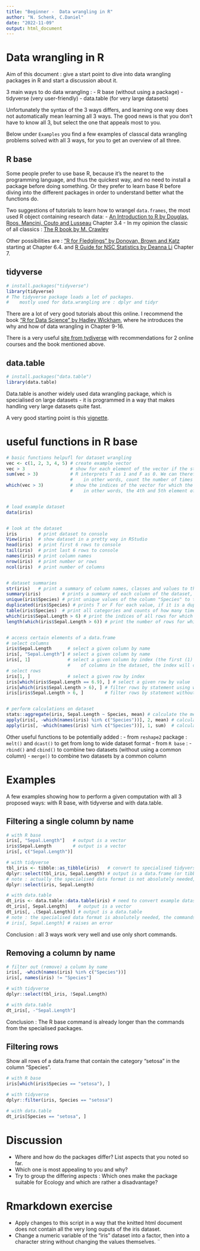 ```yaml
---
title: "Beginner -  Data wrangling in R"
author: "N. Schenk, C.Daniel"
date: "2022-11-09"
output: html_document
---
```


# Data wrangling in R

Aim of this document : give a start point to dive into data wrangling packages in R and start a discussion about it.

3 main ways to do data wrangling : 
- R base (without using a package)
- tidyverse (very user-friendly)
- data.table (for very large datasets)

Unfortunately the syntax of the 3 ways differs, and learning one way does not automatically mean learning all 3 ways. The good news is that you don't have to know all 3, but select the one that appeals most to you.

Below under `Examples` you find a few examples of classcal data wrangling problems solved with all 3 ways, for you to get an overview of all three.

## R base
Some people prefer to use base R, because it's the nearet to the programming language, and thus the quickest way, and no need to install a package before doing something. Or they prefer to learn base R before diving into the different packages in order to understand better what the functions do.

Two suggestions of tutorials to learn how to wrangel `data.frames`, the most used R object containing research data:
- [An Introduction to R by Douglas, Roos, Mancini, Couto and Lusseau](https://intro2r.com/wrangling-data-frames.html) Chapter 3.4
- In my opinion the classic of all classics : [The R book by M. Crawley](http://www.ievbras.ru/ecostat/Kiril/R/Biblio_N/R_Eng/Crawley2013.pdf)

Other possibilities are : ["R for Fledglings" by Donovan, Brown and Katz](https://www.uvm.edu/~tdonovan/RforFledglings/) starting at Chapter 6.4. and [R Guide for NSC Statistics by Deanna Li](https://bookdown.org/dli/rguide/working-with-dataset.html) Chapter 7.




## tidyverse
```r
# install.packages("tidyverse")
library(tidyverse)
# The tidyverse package loads a lot of packages.
#    mostly used for data.wrangling are : dplyr and tidyr
```

There are a lot of very good tutorials about this online. I recommend the book ["R for Data Science" by Hadley Wickham](https://r4ds.had.co.nz/wrangle-intro.html), where he introduces the why and how of data wrangling in Chapter 9-16.

There is a very useful [site from tydiverse](https://www.tidyverse.org/learn/) with recommendations for 2 online courses and the book mentioned above.


## data.table
```r
# install.packages("data.table")
library(data.table)
```
Data.table is another widely used data wrangling package, which is specialised on large datasets - it is programmed in a way that makes handling very large datasets quite fast.

A very good starting point is this [vignette](https://cran.r-project.org/web/packages/data.table/vignettes/datatable-intro.html).


# useful functions in R base
```r
# basic functions helpufl for dataset wrangling
vec <- c(1, 2, 3, 4, 5) # create example vector
vec > 3                 # show for each element of the vector if the statement is true or fals
sum(vec > 3)            # R interprets T as 1 and F as 0. We can therefore use sum() to count the number of times T occurs.
                        #    in other words, count the number of times the statement is true for our vector
which(vec > 3)          # show the indices of the vector for which the statemetn is true
                        #    in other words, the 4th and 5th element of the vector are larger than 3


# load example dataset
data(iris)


# look at the dataset
iris        # print dataset to console
View(iris)  # show dataset in a pretty way in RStudio
head(iris)  # print first 6 rows to console
tail(iris)  # print last 6 rows to console
names(iris) # print column names
nrow(iris)  # print number or rows
ncol(iris)  # print number of columns


# dataset summaries
str(iris)   # print a summary of column names, classes and values to the console
summary(iris)        # prints a summary of each column of the dataset, with mean, 1-3 quantile, min and max
unique(iris$Species) # print unique values of the column "Species" to the console, if the column e.g. contains categories
duplicated(iris$Species) # prints T or F for each value, if it is a duplicate = if it has occurred before
table(iris$Species)  # print all categories and counts of how many times a given value appears
which(iris$Sepal.Length > 6) # print the indices of all rows for which the statement is true
length(which(iris$Sepal.Length > 6)) # print the number of rows for which the statement is true


# access certain elements of a data.frame
# select columns
iris$Sepal.Length      # select a given column by name
iris[, "Sepal.Length"] # select a given column by name
iris[, 1]              # select a given column by index (the first (1) column). Note : is error prone, if you change the order
                       #    of columns in the dataset, the index will change
# select rows
iris[1, ]              # select a given row by index
iris[which(iris$Sepal.Length == 6.9), ] # select a given row by value
iris[which(iris$Sepal.Length > 6), ] # filter rows by statement using which
iris[iris$Sepal.Length > 6, ]        # filter rows by statement without using which


# perform calculations on dataset
stats::aggregate(iris, Sepal.Length ~ Species, mean) # calculate the mean Sepal.Length of each Species
apply(iris[, -which(names(iris) %in% c("Species"))], 2, mean) # calculate the mean of each column except the Species column
apply(iris[, -which(names(iris) %in% c("Species"))], 1, sum)  # calculate the sum of each row from the iris dataset without the Species column
```

Other useful functions to be potentially added : 
- from `reshape2` package : `melt()` and `dcast()` to get from long to wide dataset format 
- from `R base` : 
    - `rbind()` and `cbind()` to combine two datasets (without using a common column)
    - `merge()` to combine two datasets by a common column


# Examples
A few examples showing how to perform a given computation with all 3 proposed ways: with R base, with tidyverse and with data.table.

## Filtering a single column by name
```r
# with R base
iris[, "Sepal.Length"]   # output is a vector
iris$Sepal.Length        # output is a vector
iris[, c("Sepal.Length")]

# with tidyverse
tbl_iris <- tibble::as_tibble(iris)   # convert to specialised tidyverse format
dplyr::select(tbl_iris, Sepal.Length) # output is a data.frame (or tibble, the format used in tidyverse)
# note : actually the specialised data format is not absolutely needed, the commands also work on data.frames :
dplyr::select(iris, Sepal.Length) 

# with data.table
dt_iris <- data.table::data.table(iris) # need to convert example dataset to data.table format
dt_iris[, Sepal.Length]    # output is a vector
dt_iris[, .(Sepal.Length)] # output is a data.table
# note : the specialised data format is absolutely needed, the commands do not work on data.frames :
# iris[, Sepal.Length] # raises an error
```
Conclusion : all 3 ways work very well and use only short commands.


## Removing a column by name
```r
# filter out (remove) a column by name
iris[, -which(names(iris) %in% c("Species"))]
iris[, names(iris) != "Species"]

# with tidyverse
dplyr::select(tbl_iris, !Sepal.Length)

# with data.table
dt_iris[, -"Sepal.Length"]
```
Conclusion : The R base command is already longer than the commands from the specialised packages.


## Filtering rows
Show all rows of a data.frame that contain the category "setosa" in the column "Species".
```r
# with R base
iris[which(iris$Species == "setosa"), ]

# with tidyverse
dplyr::filter(iris, Species == "setosa")

# with data.table
dt_iris[Species == "setosa", ]
```


# Discussion
- Where and how do the packages differ? List aspects that you noted so far.
- Which one is most appealing to you and why?
- Try to group the differing aspects : Which ones make the package suitable for Ecology and which are rather a disadvantage?


# Rmarkdown exercise 
- Apply changes to this script in a way that the knitted html document does not contain all the very long ouputs of the iris dataset.
- Change a numeric variable of the "iris" dataset into a factor, then into a character string without changing the values themselves.
¨